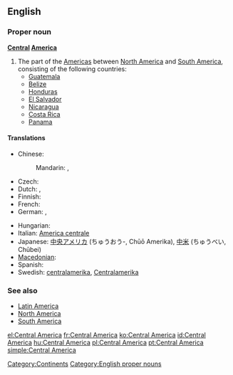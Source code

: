 ==English==
{{wikipedia}}

===Proper noun===
'''[[Central]] [[America]]'''

# The part of the [[Americas]] between [[North America]] and [[South America]], consisting of the following countries:
#* [[Guatemala]]
#* [[Belize]]
#* [[Honduras]]
#* [[El Salvador]]
#* [[Nicaragua]]
#* [[Costa Rica]]
#* [[Panama]]

====Translations====
{{trans-top|the part of the Americas between North America and South America}}
* Chinese:
*: Mandarin: {{t|zh|中美洲|tr=Zhōngměizhōu|sc=Hani}}, {{i|abbreviation}} {{t|zh|中美|tr=Zhōngměi|sc=Hani}}
* Czech: {{t-|cs|Střední Amerika|f}}
* Dutch: {{t+|nl|Midden-Amerika}}, {{t-|nl|Centraal-Amerika}}
* Finnish: {{t+|fi|Keski-Amerikka}}
* French: {{t+|fr|Amérique Centrale|f}}
* German: {{t+|de|Mittelamerika|n}}, {{t+|de|Zentralamerika|n}}
{{trans-mid}}
* Hungarian: {{t+|hu|Közép-Amerika}}
* Italian: [[America centrale]] {{f}}
* Japanese: [[中央アメリカ]] (ちゅうおう-, Chūō Amerika), [[中米]] (ちゅうべい, Chūbei)
* [[Macedonian]]: {{t|mk|Средна Америка|f|tr=Srédna Amérika}}
* Spanish: {{t+|es|Centroamérica}}
* Swedish: [[centralamerika]], [[Centralamerika]] {{n}}
{{trans-bottom}}

===See also===
* [[Latin America]]
* [[North America]]
* [[South America]]

[[Category:Continents]]
[[Category:English proper nouns]]

[[el:Central America]]
[[fr:Central America]]
[[ko:Central America]]
[[id:Central America]]
[[hu:Central America]]
[[pl:Central America]]
[[pt:Central America]]
[[simple:Central America]]